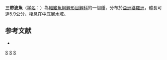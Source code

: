 {{Speciesbox 
| taxon = Rasbora trifasciata
| status = NE
| status_system = IUCN3.1
| authority = [[Popta|Popta]], 1905
| synonyms = 
}}
'''三帶波魚'''（[[学名|学名]]：{{lang|la|'''''Rasbora trifasciata'''''}}）為[[輻鰭魚綱|輻鰭魚綱]][[鯉形目|鯉形目]][[鯉科|鯉科]]的一個[[種|種]]，分布於[[亞洲|亞洲]][[婆羅洲|婆羅洲]]，體長可達5.9公分，棲息在中底層水域。

==参考文献==
*{{FishBase_species|genus=Rasbora|species=trifasciata|year=2011|month=12}}

{{Taxonbar}}

[[Category:1905年描述的鱼类|S]]
[[Category:波魚屬|S]]
[[Category:1905年描述的魚類|S]]
